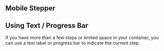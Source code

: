 
## Mobile Stepper

<MobileStepperDotVariant />


## Using Text / Progress Bar

If you have more than a few steps or limited space in your container, you can use a text label or progress bar to indicate the current step.


<MobileStepperTextVariant />

<MobileStepperProgressVariant />

